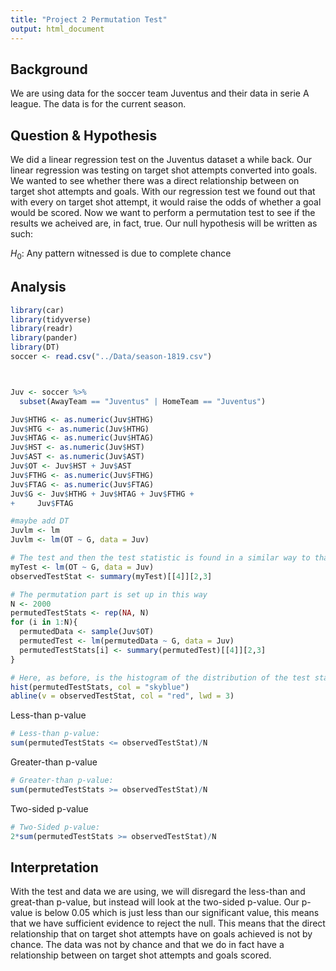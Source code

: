 ```yaml
---
title: "Project 2 Permutation Test"
output: html_document
---
```



## Background

We are using data for the soccer team Juventus and their data in serie A league. The data is for the current season.

## Question & Hypothesis

We did a linear regression test on the Juventus dataset a while back. Our linear regression was testing on target shot attempts converted into goals. We wanted to see whether there was a direct relationship between on target shot attempts and goals. With our regression test we found out that with every on target shot attempt, it would raise the odds of whether a goal would be scored. Now we want to perform a permutation test to see if the results we acheived are, in fact, true. Our null hypothesis will be written as such:


$H_0$: Any pattern witnessed is due to complete chance


## Analysis

```r
library(car)
library(tidyverse)
library(readr)
library(pander)
library(DT)
soccer <- read.csv("../Data/season-1819.csv")



Juv <- soccer %>% 
  subset(AwayTeam == "Juventus" | HomeTeam == "Juventus")

Juv$HTHG <- as.numeric(Juv$HTHG)
Juv$HTG <- as.numeric(Juv$HTHG)
Juv$HTAG <- as.numeric(Juv$HTAG)
Juv$HST <- as.numeric(Juv$HST)
Juv$AST <- as.numeric(Juv$AST)
Juv$OT <- Juv$HST + Juv$AST
Juv$FTHG <- as.numeric(Juv$FTHG)
Juv$FTAG <- as.numeric(Juv$FTAG)
Juv$G <- Juv$HTHG + Juv$HTAG + Juv$FTHG + 
+     Juv$FTAG
```

```r
#maybe add DT
Juvlm <- lm
Juvlm <- lm(OT ~ G, data = Juv)
```


```r
# The test and then the test statistic is found in a similar way to that of an ANOVA (this is the t statistic)
myTest <- lm(OT ~ G, data = Juv)
observedTestStat <- summary(myTest)[[4]][2,3]

# The permutation part is set up in this way
N <- 2000
permutedTestStats <- rep(NA, N)
for (i in 1:N){
  permutedData <- sample(Juv$OT)
  permutedTest <- lm(permutedData ~ G, data = Juv)
  permutedTestStats[i] <- summary(permutedTest)[[4]][2,3]
}
```

```r
# Here, as before, is the histogram of the distribution of the test statistics
hist(permutedTestStats, col = "skyblue")
abline(v = observedTestStat, col = "red", lwd = 3)
```


Less-than p-value

```r
# Less-than p-value:
sum(permutedTestStats <= observedTestStat)/N
```



Greater-than p-value

```r
# Greater-than p-value:
sum(permutedTestStats >= observedTestStat)/N
```


Two-sided p-value

```r
# Two-Sided p-value:
2*sum(permutedTestStats >= observedTestStat)/N
```

## Interpretation

With the test and data we are using, we will disregard the less-than and great-than p-value, but instead will look at the two-sided p-value. Our p-value is below 0.05 which is just less than our significant value, this means that we have sufficient evidence to reject the null. This means that the direct relationship that on target shot attempts have on goals achieved is not by chance. The data was not by chance and that we do in fact have a relationship between on target shot attempts and goals scored.